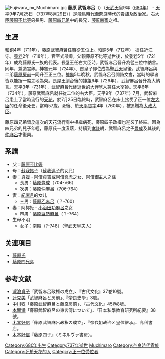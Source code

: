 {{unreferenced|time=2016-07-09T18:04:43+00:00}}
[[File:Fujiwara_no_Muchimaro.jpg|thumb]]
'''藤原 武智麻呂'''（{{lang|ja|ふじわら の むちまろ}}）（[[天武天皇|天武天皇]]9年（[[680年|680年]]） - [[天平|天平]]9年7月25日 （[[737|737]]年8月29日））是[[飛鳥時代|飛鳥時代]]至[[奈良時代|奈良時代]]的[[貴族|貴族]]及[[政治家|政治家]]。[[右大臣|右大臣]][[藤原不比等|藤原不比等]]的長男、[[藤原四兄弟|藤原四兄弟]]中的長兄，[[藤原南家|藤原南家]]之祖。

==生涯==
[[和銅|和銅]]4年（711年），藤原武智麻呂任職從五位上。和銅5年（712年），擔任近江守。[[養老_(日本年號)|養老]]2年（718年），官至式部卿。父親藤原不比等逝世後，於養老5年（721年）成為藤原氏一族的代表。長屋王任右大臣時，武智麻呂晉升為從三位中納言。同年，兼造宮卿。神龜元年（724年）、首皇子即位成為[[聖武天皇|聖武天皇]]後，武智麻呂與二弟[[藤原房前|藤原房前]]一同升至正三位。[[神龜_(日本)|神龜]]5年晩秋，武智麻呂召開詩文會，當時的學者皆以能踞一席之地為榮。長屋王倒台後的[[神龜_(日本)|神亀]]6年（729年），武智麻呂晉升為大納言。[[天平_(聖武天皇)|天平]]3年（731年），武智麻吕代替逝世的[[大伴旅人|大伴旅人]]兼任大宰帥。天平6年（734年），藤原武智麻呂就任從二位的右大臣。天平9年（737年）7月，武智麻呂患上了當時流行的[[天花|天花]]，於7月25日臨終時，武智麻呂在床上接受了正一位[[左大臣|左大臣]]的任命後死去，當時57歲。死後、於[[天平寶字|天平寶字]]4年（760年），被追贈為[[太政大臣|太政大臣]]。

藤原四兄弟皆於這次的天花流行病中相繼病死，藤原四子政權也迎來了終結。因為四兄弟的兒子年輕，藤原氏一度沒落，持續到[[孝謙天皇|孝謙]]朝，武智麻呂之子[[藤原豊成|豊成]]及其後的[[藤原仲麻呂|仲麻呂]]才復興。

==系譜==
* 父：[[藤原不比等|藤原不比等]]
* 母：[[蘇我娼子|蘇我娼子]]（[[蘇我連子|蘇我連子]]的女兒）
* 妻：[[貞媛|貞媛]] - [[阿倍貞吉|阿倍貞吉]]或[[阿倍真虎|阿倍真虎]]之女、[[阿倍御主人|阿倍御主人]]之孫
** 長男：[[藤原豊成|藤原豊成]]（704-766）
** 次男：[[藤原仲麻呂|藤原仲麻呂]]（706-764）
* 妻：[[紀麻呂|紀麻呂]]的女儿
** 三男：[[藤原乙麻呂|藤原乙麻呂]]（？-760）
* 妻：阿祢姫 - [[小治田功麻呂|小治田功麻呂]]之女
** 四男：[[藤原巨勢麻呂|藤原巨勢麻呂]]（？-764）
* 生母不明 
** 女子：[[南殿|南殿]]（?-748）（[[聖武天皇|聖武天皇]]夫人）

==关連項目==
* [[藤原氏|藤原氏]]
* [[藤原四兄弟|藤原四兄弟]]

==参考文献==
* [[瀧浪貞子|瀧浪貞子]]「武智麻呂政権の成立」、『古代文化』37巻10號。
* [[辻克美|辻克美]]「武智麻呂と房前」、『奈良史學』3號。
* [[中川収|中川収]]「藤原武智麻呂と藤原房前」、『古代文化』45巻8號。
* [[本間満|本間満]]「藤原武智麻呂の東宮傅について」、『日本私學教育研究所紀要』38號。
* [[木本好信|木本好信]]「藤原武智麻呂政権の成立」、『奈良朝政治と皇位継承』、高科書店。
* [[木本好信|木本好信]]『藤原四子』（ミネルヴァ書房）。

{{Authority control}}

{{DEFAULTSORT:Fujiwara no Muchimaro}}
[[Category:680年出生|Category:680年出生]]
[[Category:737年逝世|Category:737年逝世]]
[[Category:藤原南家|Muchimaro]]
[[Category:奈良時代貴族|Category:奈良時代貴族]]
[[Category:死於天花的人|Category:死於天花的人]]
[[Category:正一位受位者|Category:正一位受位者]]